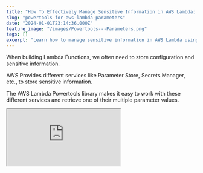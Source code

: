 ```yaml
---
title: "How To Effectively Manage Sensitive Information in AWS Lambda: Powertools Parameters"
slug: "powertools-for-aws-lambda-parameters"
date: "2024-01-01T23:14:36.000Z"
feature_image: "/images/Powertools---Parameters.png"
tags: []
excerpt: "Learn how to manage sensitive information in AWS Lambda using Powertools Parameters. This post covers storing configuration and secrets, using AWS services like Parameter Store and Secrets Manager, and integrating with the Lambda Powertools library for .NET."
---
```


When building Lambda Functions, we often need to store configuration and sensitive information.

AWS Provides different services like Parameter Store, Secrets Manager, etc., to store sensitive information.

The AWS Lambda Powertools library makes it easy to work with these different services and retrieve one of their multiple parameter values.

<iframe src="https://www.youtube.com/embed/3Mdbaf4ox78?feature=oembed" />

In this blog post, let’s learn how to get started using the Lambda Powertools Parameters NuGet package, use it when building Lambda Functions, and connect quickly to Parameter Store and Secrets Manager using the library package.

_This article is sponsored by AWS and is part of my_ [_AWS Series_](__GHOST_URL__/tag/aws/)_._

AWS Powertools Parameters Package
---------------------------------

Powertools Parameters utility is available as a NuGet package. To get started using it from the application, install [AWS.Lambda.Powertools.Parameters](https://www.nuget.org/packages?q=AWS.Lambda.Powertools.Parameters) NuGet package.

Once installed, we can use it to integrate with the various AWS Services to manage secrets and configuration.

AWS Lambda & Parameters Store
-----------------------------

AWS Parameter Store is a centralized, secure store for your application configuration.

Parameter Store, a part of AWS Systems Manager, provides secure storage for application configuration and secret data. As parameter values, you can store passwords, database strings, Amazon Machine Image (AMI) IDs, API Keys, etc.

[

AWS Parameter Store For The .NET Developer: How to Easily Get Started

Learn how to get started with AWS Parameter Store and use it from a .NET application to store and retrieve configuration data. Understand how parameters are versioned and how to use labels and hierarchies to manage parameters better. Seamlessly use the built-in .NET Configuration capabilities to loa

![](/images/logo-512x512.png)Rahul NathRahul Pulikkot Nath

![](/images/security_lock.jpg)

](__GHOST_URL__/blog/aws-parameter-store/)

Parameter Store makes decoupling your code from configuration easy and acts as version control for your configuration data.

### Retrieving Secrets From Parameter Store

You can either retrieve one or multiple secrets at a time from the Parameter Store.

The Powertools Parameter utility provides the `ParametersManager.SsmProvider` utility class to interact with the Parameter Store.

        var value = await ParametersManager.SsmProvider.GetAsync("/Value1");
        var multiple = await ParametersManager.SsmProvider
             .GetMultipleAsync("/weather-app/");

Use `GetAsync` method to retrieve one value and the `GetMultipleAsync` method to return multiple values given a key prefix.

In the example about, `value` represents the value of the key '_/Value_', and multiple has all the parameter key values that start with '_/weather-app_'.

### Lambda Permissions for Parameter Store

For the Lambda Function to retrieve values from the Parameter Store, it needs appropriate permissions.

Let's update the IAM permission of our Lambda function and add the below policy to give it permission to retrieve the required keys.

To retrieve one parameter, we need the `ssm:GetParameter` and for multiple `ssm:GetParametersByPath` Action permissions. The below policy provides all actions starting with 'ssm:GetParameter', which is denoted by the '\*' at the end.

    {
      "PolicyName": "OrderApiParametersStorePolicy",
      "PolicyDocument": {
        "Version": "2012-10-17",
        "Statement": [
          {
            "Effect": "Allow",
            "Action": "ssm:GetParameter*",
            "Resource": [
              "arn:aws:ssm:ap-southeast-2:189107071895:parameter/Value1",
              "arn:aws:ssm:ap-southeast-2:189107071895:parameter/weather-app/*"
            ]
          }
        ]
      }
    }

### Transforming Parameter Store Values

The Parameters utility supports transforming of values stored in Parameter Store.

For e.g., the parameter '/my-configuration' is stored as JSON in the Parameter Store.

When retrieving the value, we can use the `WithTransformation` and specify to use JSON Transformation. This allows us to automatically deserialize the configuration to a custom type that we specify (in this case `MyConfiguration`)

    var myConfiguration = await ParametersManager.SsmProvider.WithTransformation(Transformation.Json)
         .GetAsync<MyConfiguration>("/my-configuration");
    ...
    public class MyConfiguration
    {
        public string Secret { get; set; }
        public string Url { get; set; }
    }

The utility also supports [Base64 transformation](https://docs.powertools.aws.dev/lambda/dotnet/utilities/parameters/#transform-values).

AWS Lambda & Secrets Manager
----------------------------

AWS Secrets Manager provides a centralized store to manage your application secrets.

Secrets can be information like passwords, credentials, connection strings, API keys, etc. Secrets Manager helps you protect access to your IT resources and data by enabling you to rotate and manage access to your secrets.

[

How Best To Secure Secrets When Building .NET Applications on AWS

Learn how to get started with using AWS Secrets Manager using a .NET Application. We will learn to connect to Secrets Manager from .NET using the client SDK and retrieve secrets. We will also see how to integrate Secrets Manager into built-in .NET Configuration and seamlessly use secrets from our ap

![](/images/logo-512x512.png)Rahul NathRahul Pulikkot Nath

![](/images/secure-padlock.jpg)

](__GHOST_URL__/blog/aws-secrets-manager/)

### Retrieving Secrets From Secrets Manager

The Parameters utility provides `ParametersManager.SecretsProvider` to retrieve secrets from the Secrets Manager.

Secrets Manager currently supports only retrieving one secret value at a time. Trying to use the `GetMultipleAsync` method will throw an exception at runtime.

    var secret1 = await ParametersManager.SecretsProvider
           .GetAsync("weather-app/secret1");

### Lambda Permissions for Secrets Manager

The Lambda Function requires `secretsmanager:GetSecretValue` permission on the Secret Values to return them successfully.

Let's update the IAM Permission also to include the required permission to retrieve the Secret from Secrets Manager, as shown below.

    {
      "PolicyName": "OrderApiSecretsStorePolicy",
      "PolicyDocument": {
        "Version": "2012-10-17",
        "Statement": [
          {
            "Effect": "Allow",
            "Action": "secretsmanager:GetSecretValue",
            "Resource": [
              "arn:aws:secretsmanager:ap-southeast-2:189107071895:secret:weather-app/secret1*"
            ]
          }
        ]
      }
    }

DynamoDB Provider
-----------------

The Parameters utility also supports using the DynamoDB table as a source of Parameter key values.

You can use the `ParametersManager.DynamoDBProvider` to interact with the configurated DynamoDB table to return key-value pair.

I'll leave that exercise to you to explore and use. You can read more about it [here in the documentation](https://docs.powertools.aws.dev/lambda/dotnet/utilities/parameters/#dynamodb-provider)key-value.

Have a great New Year!